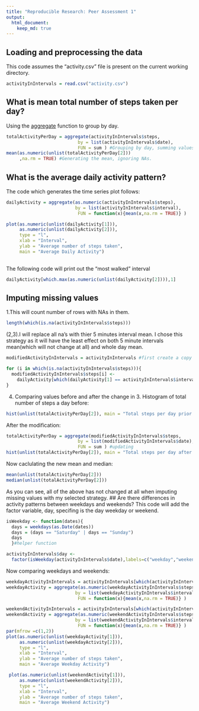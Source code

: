 ```yaml
---
title: "Reproducible Research: Peer Assessment 1"
output: 
  html_document:
    keep_md: true
---
```



## Loading and preprocessing the data
This code assumes the "activity.csv" file is present on the current working directory.
```r
activityInIntervals = read.csv("activity.csv")
```


## What is mean total number of steps taken per day?
Using the [aggregate](http://stat.ethz.ch/R-manual/R-patched/library/stats/html/aggregate.html) function to group by day. 

```r
totalActivityPerDay = aggregate(activityInIntervals$steps,
                           by = list(activityInIntervals$date),
                           FUN = sum ) #Grouping by day, summing values.
mean(as.numeric(unlist(totalActivityPerDay[2]))
     ,na.rm = TRUE) #Generating the mean, ignoring NAs.
```

## What is the average daily activity pattern?
The code which generates the time series plot follows:
```r
dailyActivity = aggregate(as.numeric(activityInIntervals$steps),
                          by = list(activityInIntervals$interval),
                           FUN = function(x){mean(x,na.rm = TRUE)} ) 

plot(as.numeric(unlist(dailyActivity[1])),
     as.numeric(unlist(dailyActivity[2])),
     type = "l", 
     xlab = "Interval",
     ylab = "Average number of steps taken",
     main = "Average Daily Activity")     
     
```

The following code will print out the "most walked" interval
```r
dailyActivity[which.max(as.numeric(unlist(dailyActivity[2]))),1]
```

## Imputing missing values
1.This will count number of rows with NAs in them.
```r
length(which(is.na(activityInIntervals$steps)))
```
(2,3).I will replace all na's with thier 5 minutes interval mean. I chose this strategy as it will have the least effect on both 5 minute intervals mean(which will not change at all) and whole day mean.
```r
modifiedActivityInIntervals = activityInIntervals #first create a copy

for (i in which(is.na(activityInIntervals$steps))){
  modifiedActivityInIntervals$steps[i] <-
    dailyActivity[which(dailyActivity[1] == activityInIntervals$interval[i])[1],2] #updating missing values
}
```
4.
Comparing values before and after the change in 3.
Histogram of total number of steps a day before:
```r
hist(unlist(totalActivityPerDay[2]), main = "Total steps per day prior modifing")
```
After the modification:
```r
totalActivityPerDay = aggregate(modifiedActivityInIntervals$steps,
                           by = list(modifiedActivityInIntervals$date),
                           FUN = sum ) #updating 
hist(unlist(totalActivityPerDay[2]), main = "Total steps per day after modifing")
```
Now caclulating the new mean and median:
```r
mean(unlist(totalActivityPerDay[2]))
median(unlist(totalActivityPerDay[2]))
```
As you can see, all of the above has not changed at all when imputing missing values with my selected strategy.
## Are there differences in activity patterns between weekdays and weekends?
This code will add the factor variable, day, specifing is the day weekday or weekend.
```r

isWeekday <- function(dates){
  days = weekdays(as.Date(dates))
  days = (days == "Saturday" | days == "Sunday")
  days
  }#helper function

activityInIntervals$day <- 
  factor(isWeekday(activityInIntervals$date),labels=c("weekday","weekend")) #adding the factor variable
```
Now comparing weekdays and weekends:
```r
weekdayActivityInIntervals = activityInIntervals[which(activityInIntervals$day == "weekday"),]
weekdayActivity = aggregate(as.numeric(weekdayActivityInIntervals$steps),
                          by = list(weekdayActivityInIntervals$interval),
                           FUN = function(x){mean(x,na.rm = TRUE)} ) 

weekendActivityInIntervals = activityInIntervals[which(activityInIntervals$day == "weekend"),]
weekendActivity = aggregate(as.numeric(weekendActivityInIntervals$steps),
                          by = list(weekendActivityInIntervals$interval),
                           FUN = function(x){mean(x,na.rm = TRUE)} ) 
par(mfrow =c(1,2))
plot(as.numeric(unlist(weekdayActivity[1])),
     as.numeric(unlist(weekdayActivity[2])),
     type = "l", 
     xlab = "Interval",
     ylab = "Average number of steps taken",
     main = "Average Weekday Activity")   

 plot(as.numeric(unlist(weekendActivity[1])),
     as.numeric(unlist(weekendActivity[2])),
     type = "l", 
     xlab = "Interval",
     ylab = "Average number of steps taken",
     main = "Average Weekend Activity")     

     
```
